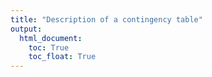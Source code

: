 ```yaml
---
title: "Description of a contingency table"
output:
  html_document:
    toc: True
    toc_float: True
---
```

